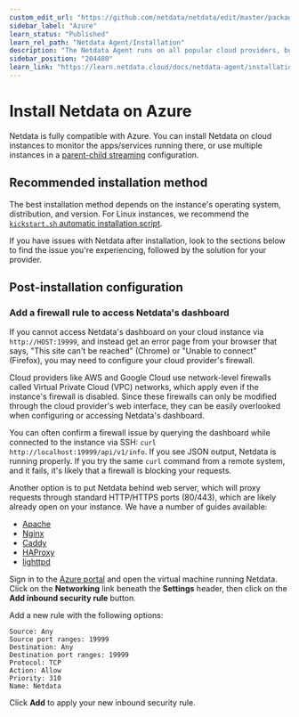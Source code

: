 ```yaml
---
custom_edit_url: "https://github.com/netdata/netdata/edit/master/packaging/installer/methods/azure.md"
sidebar_label: "Azure"
learn_status: "Published"
learn_rel_path: "Netdata Agent/Installation"
description: "The Netdata Agent runs on all popular cloud providers, but often requires additional steps and configuration for full functionality."
sidebar_position: "204480"
learn_link: "https://learn.netdata.cloud/docs/netdata-agent/installation/azure"
---
```


# Install Netdata on Azure

Netdata is fully compatible with Azure.
You can install Netdata on cloud instances to monitor the apps/services running there, or use multiple instances in a [parent-child streaming](/src/streaming/README.md) configuration.

## Recommended installation method

The best installation method depends on the instance's operating system, distribution, and version. For Linux instances, we recommend the [`kickstart.sh` automatic installation script](/packaging/installer/methods/kickstart.md).

If you have issues with Netdata after installation, look to the sections below to find the issue you're experiencing, followed by the solution for your provider.

## Post-installation configuration

### Add a firewall rule to access Netdata's dashboard

If you cannot access Netdata's dashboard on your cloud instance via `http://HOST:19999`, and instead get an error page
from your browser that says, "This site can't be reached" (Chrome) or "Unable to connect" (Firefox), you may need to configure your cloud provider's firewall.

Cloud providers like AWS and Google Cloud use network-level firewalls called Virtual Private Cloud (VPC) networks, which apply even if the instance's firewall is disabled. Since these firewalls can only be modified through the cloud provider's web interface, they can be easily overlooked when configuring or accessing Netdata's dashboard.

You can often confirm a firewall issue by querying the dashboard while connected to the instance via SSH: `curl
http://localhost:19999/api/v1/info`. If you see JSON output, Netdata is running properly. If you try the same `curl`
command from a remote system, and it fails, it's likely that a firewall is blocking your requests.

Another option is to put Netdata behind web server, which will proxy requests through standard HTTP/HTTPS ports
(80/443), which are likely already open on your instance. We have a number of guides available:

- [Apache](/docs/netdata-agent/configuration/running-the-netdata-agent-behind-a-reverse-proxy/Running-behind-apache.md)
- [Nginx](/docs/netdata-agent/configuration/running-the-netdata-agent-behind-a-reverse-proxy/Running-behind-nginx.md)
- [Caddy](/docs/netdata-agent/configuration/running-the-netdata-agent-behind-a-reverse-proxy/Running-behind-caddy.md)
- [HAProxy](/docs/netdata-agent/configuration/running-the-netdata-agent-behind-a-reverse-proxy/Running-behind-haproxy.md)
- [lighttpd](/docs/netdata-agent/configuration/running-the-netdata-agent-behind-a-reverse-proxy/Running-behind-lighttpd.md)

Sign in to the [Azure portal](https://portal.azure.com) and open the virtual machine running Netdata. Click on the
**Networking** link beneath the **Settings** header, then click on the **Add inbound security rule** button.

Add a new rule with the following options:

```text
Source: Any
Source port ranges: 19999
Destination: Any
Destination port ranges: 19999
Protocol: TCP
Action: Allow
Priority: 310
Name: Netdata
```

Click **Add** to apply your new inbound security rule.
